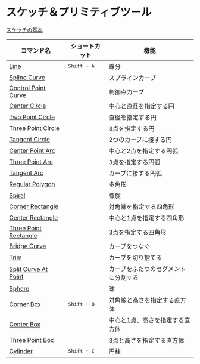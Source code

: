 # スケッチ＆プリミティブツール

[スケッチの基本](/tool/sketching-essentials)

| コマンド名                                          | ショートカット       | 機能                                 |
| --------------------------------------------------- | -------------------- | ------------------------------------ |
| [Line](/tool/line)                                   | <kbd>Shift + A</kbd> | 線分                                 |
| [Spline Curve](/tool/spline-curve)                   |                      | スプラインカーブ                     |
| [Control Point Curve](/tool/control-point-curve)     |                      | 制御点カーブ                         |
| [Center Circle](/tool/center-circle)                 |                      | 中心と直径を指定する円               |
| [Two Point Circle](/tool/two-point-circle)           |                      | 直径を指定する円                     |
| [Three Point Circle](/tool/three-point-circle)       |                      | 3点を指定する円                      |
| [Tangent Circle](/tool/tangent-circle)              |                      | 2つのカーブに接する円                |
| [Center Point Arc](/tool/center-point-arc)           |                      | 中心と2点を指定する円弧              |
| [Three Point Arc](/tool/three-point-arc)             |                      | 3点を指定する円弧                    |
| [Tangent Arc](/tool/tangent-arc)                     |                      | カーブに接する円弧                                     |
| [Regular Polygon](/tool/polygon)                     |                      | 多角形                               |
| [Spiral](/tool/spiral)                               |                      | 螺旋                                 |
| [Corner Rectangle](/tool/corner-rectangle)           |                      | 対角線を指定する四角形               |
| [Center Rectangle](/tool/center-rectangle)           |                      | 中心と1点を指定する四角形            |
| [Three Point Rectangle](/tool/three-point-rectangle) |                      | 3点を指定する四角形                  |
| [Bridge Curve](/sketch/bridge-curve)          |                      | カーブをつなぐ                       |
| [Trim](/sketch/trim)                                 |                      | カーブを切り捨てる                   |
| [Split Curve At Point](/sketch/split-segment)        |                      | カーブをふたつのセグメントに分割する |
| [Sphere](/tool/sphere)                               |                      | 球                                   |
| [Corner Box](/tool/corner-box)                       | <kbd>Shift + B</kbd> | 対角線と高さを指定する直方体         |
| [Center Box](/tool/center-box)                       |                      | 中心と1点、高さを指定する直方体      |
| [Three Point Box](/tool/three-point-box)             |                      | 3点と高さを指定する直方体            |
| [Cylinder](/tool/cylinder)                           | <kbd>Shift + C</kbd> | 円柱                                 |